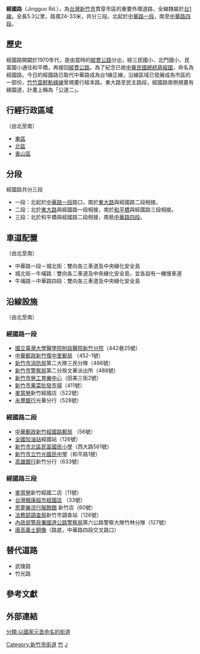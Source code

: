 {{Infobox TwRoad2|
|code={{Jct|country=TWN|PH|1}}
|bgcolorh=darkgreen
|colorh=white
|name=[[File:TW_PHW1.svg|24px]]經國路
|enname=Jingguo Road
|level=市區外環道路
|length=5.3
|sec=一段<small>（[[中華路_(新竹市)|中華路一段]]至[[東大路_(新竹市)|東大路二段]]）</small><br>二段<small>（[[東大路_(新竹市)|東大路二段]]至[[客雅溪|客雅溪]]）</small><br>三段<small>（[[客雅溪|客雅溪]]至[[中華路_(新竹市)|中華路四段]]）</small><br><small>
|line=
|start=[[File:TW_PHW1.svg|24px]][[中華路_(新竹市)|中華路一段]]
|end=[[File:TW_PHW1.svg|24px]][[中華路_(新竹市)|中華路四段]]
|junc=[[File:TW_PHW1.svg|24px]][[中華路_(新竹市)|中華路一段]]、<br>[[公道五路_(新竹市)|公道五路三段]]、<br>[[自由路_(新竹市)|自由路]]、[[File:TW_CHW122.svg|24px]][[東大路_(新竹市)|東大路二段]]、<br>[[中正路_(新竹市)|中正路]]、[[西大路_(新竹市)|西大路]]、<br>[[和平路_(新竹市)|和平路]]、[[延平路_(新竹市)|延平路一段]]、<br>[[牛埔路_(新竹市)|牛埔路]]、[[File:TW_PHW1.svg|24px]][[中華路_(新竹市)|中華路四段]]
}}
'''經國路'''（Jingguo Rd.），為[[台灣|台灣]][[新竹市|新竹市]]貫穿市區的重要外環道路，全線隸屬於[[台1線|台1線]]。全長5.3公里，路寬24-33米，共分三段。北起於[[中華路_(新竹市)|中華路一段]]，南至[[中華路_(新竹市)|中華路四段]]。

==歷史==
經國路開闢於1970年代，是由當時的[[台1線|縱貫公路]]分出，經三民國小、北門國小、民富國小通往和平橋，再接回[[中華路_(新竹市)|縱貫公路]]。為了紀念已故[[中華民國總統|中華民國總統]][[蔣經國|蔣經國]]，命名為經國路。今日的經國路已取代中華路成為台1線正線，沿線區域已發展成為市區的一部份，[[竹竹苗輕軌綠線|竹竹苗輕軌綠線]]曾規畫行經本路。東大路至民主路段，經國路南側規畫有綠園道，計畫上稱為「公道二」。

{{fact|新竹市經國路的命名是在[[蔣經國|蔣經國]]在世的時候, 是全台第一條以蔣經國命名的路。|time=2017-10-10}}

==行經行政區域==
（由北至南）
*[[東區_(新竹市)|東區]]
*[[北區_(新竹市)|北區]]
*[[香山區|香山區]]

==分段==
經國路共分三段
*一段：北起於[[中華路_(新竹市)|中華路一段]]路口，南於[[東大路_(新竹市)|東大路]]與經國路二段相接。
*二段：北於[[東大路_(新竹市)|東大路]]與經國路一段相接，南於[[和平橋|和平橋]]與經國路三段相接。
*三段：北於和平橋與經國路二段相接，南抵[[中華路_(新竹市)|中華路四段]]。

==車道配置==
（由北至南）
*中華路一段－城北街：雙向各三車道及中央綠化安全島
*城北街－牛埔路：雙向各二車道及中央綠化安全島，並各設有一機慢車道
*牛埔路－中華路四段：雙向各三車道及中央綠化安全島

==沿線設施==
（由北至南）
===經國路一段===
*[[國立臺灣大學醫學院附設醫院新竹分院|國立臺灣大學醫學院附設醫院新竹分院]]（442巷25號）
*[[中華郵政|中華郵政]][http://www.post.gov.tw/post/internet/I_location/post.jsp?ID=1302&prsb_no=006103-5 新竹復中里郵局] {{Wayback|url=http://www.post.gov.tw/post/internet/I_location/post.jsp?ID=1302&prsb_no=006103-5 |date=20200807125305 }}（452-1號）
*[[新竹市消防局|新竹市消防局]]第二大隊三民分隊（486號）
*[[新竹市警察局|新竹市警察局]]第二分局文華派出所（488號）
*[[新竹市勞工育樂中心|新竹市勞工育樂中心]]（田美三街2號）
*[[新竹市果菜批發市場|新竹市果菜批發市場]]（411號）
*[[麥當勞|麥當勞]]新竹經國店（522號）
*[[永豐銀行|永豐銀行]]光華分行（528號）

===經國路二段===
*[[中華郵政|中華郵政]][http://www.post.gov.tw/post/internet/I_location/post.jsp?ID=1302&prsb_no=006123-4 新竹經國路郵局] {{Wayback|url=http://www.post.gov.tw/post/internet/I_location/post.jsp?ID=1302&prsb_no=006123-4 |date=20200807131306 }}（56號）
*[[全國加油站|全國加油站]]經國站（126號）
*[[新竹市北區民富國民小學|新竹市北區民富國民小學]]（西大路561號）
*[[新竹市立竹光國民中學|新竹市立竹光國民中學]]（和平路1號）
*[[高雄銀行|高雄銀行]]新竹分行（633號）

===經國路三段===
*[[麥當勞|麥當勞]]新竹經國二店（11號）
*[[台灣楓康超市|台灣楓康超市]][https://www.supermarket.com.tw/News4_List.html?group_id_chained=5&group_id=300 經國店] {{Wayback|url=https://www.supermarket.com.tw/News4_List.html?group_id_chained=5&group_id=300 |date=20200810210130 }}（33號）
*[http://www.shimamura.com.tw/home 思夢樂流行服飾館] {{Wayback|url=http://www.shimamura.com.tw/home |date=20190207015338 }}新竹店（60號）
*[[法務部調查局|法務部調查局]]新竹市調查站（126號）
*[[內政部警政署國道公路警察局|內政部警政署國道公路警察局]]第六公路警察大隊竹林分隊（127號）
*[[唐高義士銅像|唐高義士銅像]]（路底，中華路四段交叉路口）

==替代道路==
*武陵路
*竹光路

==參考文獻==
{{reflist}}

==外部連結==
{{新竹市主要道路}}
[[Category:新竹市街道|Category:新竹市街道]]
[[Category:冠以人名的台灣道路|竹]]
[[Category:台1線|J]]
[[分類:以國家元首命名的街道|分類:以國家元首命名的街道]]